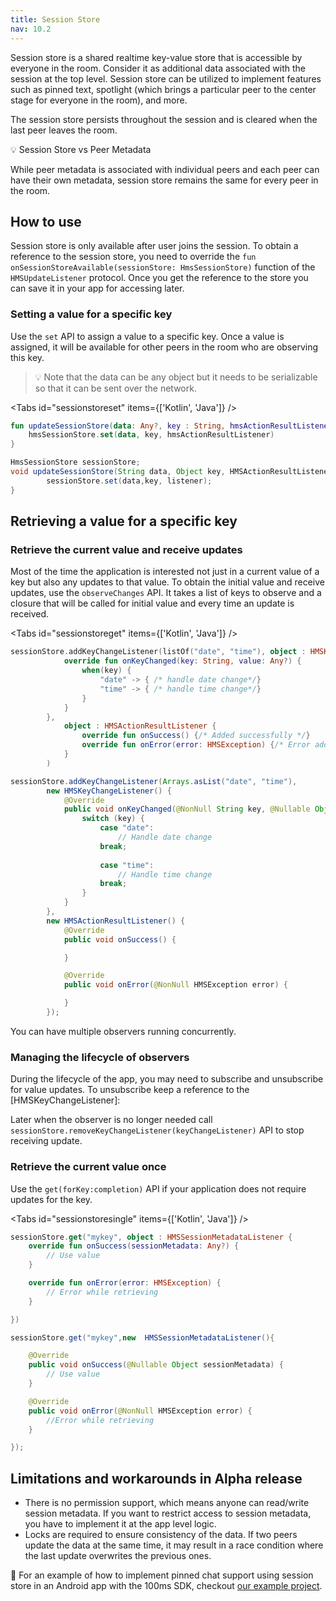 ```yaml
---
title: Session Store
nav: 10.2
---
```


Session store is a shared realtime key-value store that is accessible by everyone in the room. Consider it as additional data associated with the session at the top level. Session store can be utilized to implement features such as pinned text, spotlight (which brings a particular peer to the center stage for everyone in the room), and more.

The session store persists throughout the session and is cleared when the last peer leaves the room.

<Note>
💡 Session Store vs Peer Metadata

While peer metadata is associated with individual peers and each peer can have their own metadata, session store remains the same for every peer in the room.

</Note>

## How to use

Session store is only available after user joins the session. To obtain a reference to the session store, you need to override the `fun onSessionStoreAvailable(sessionStore: HmsSessionStore)` function of the `HMSUpdateListener` protocol. Once you get the reference to the store you can save it in your app for accessing later.

### Setting a value for a specific key

Use the `set` API to assign a value to a specific key. Once a value is assigned, it will be available for other peers in the room who are observing this key.

> 💡 Note that the data can be any object but it needs to be serializable so that it can be sent over the network.


<Tabs id="sessionstoreset" items={['Kotlin', 'Java']} />

<Tab id='sessionstoreset-0'>

```kotlin
fun updateSessionStore(data: Any?, key : String, hmsActionResultListener: HMSActionResultListener) {
    hmsSessionStore.set(data, key, hmsActionResultListener)
}
```


</Tab>

<Tab id='sessionstoreset-1'>

```java
HmsSessionStore sessionStore;
void updateSessionStore(String data, Object key, HMSActionResultListener listener) {
        sessionStore.set(data,key, listener);
}
```

</Tab>

## Retrieving a value for a specific key

### Retrieve the current value and receive updates

Most of the time the application is interested not just in a current value of a key but also any updates to that value. To obtain the initial value and receive updates, use the `observeChanges` API.
It takes a list of keys to observe and a closure that will be called for initial value and every time an update is received.


<Tabs id="sessionstoreget" items={['Kotlin', 'Java']} />

<Tab id='sessionstoreget-0'>

```kotlin
sessionStore.addKeyChangeListener(listOf("date", "time"), object : HMSKeyChangeListener {
            override fun onKeyChanged(key: String, value: Any?) {
                when(key) {
                    "date" -> { /* handle date change*/}
                    "time" -> { /* handle time change*/}
                }
            }
        },
            object : HMSActionResultListener {
                override fun onSuccess() {/* Added successfully */}
                override fun onError(error: HMSException) {/* Error adding listener */}
            }
        )
```


</Tab>

<Tab id='sessionstoreget-1'>

```java
sessionStore.addKeyChangeListener(Arrays.asList("date", "time"),
        new HMSKeyChangeListener() {
            @Override
            public void onKeyChanged(@NonNull String key, @Nullable Object value) {
                switch (key) {
                    case "date":
                        // Handle date change
                    break;
                    
                    case "time":
                        // Handle time change
                    break;
                }
            }
        },
        new HMSActionResultListener() {
            @Override
            public void onSuccess() {

            }

            @Override
            public void onError(@NonNull HMSException error) {

            }
        });
```

</Tab>

You can have multiple observers running concurrently.

### Managing the lifecycle of observers

During the lifecycle of the app, you may need to subscribe and unsubscribe for value updates. To unsubscribe keep a reference to the [HMSKeyChangeListener]:

Later when the observer is no longer needed call `sessionStore.removeKeyChangeListener(keyChangeListener)` API to stop receiving update.

### Retrieve the current value once

Use the `get(forKey:completion)` API if your application does not require updates for the key.

<Tabs id="sessionstoresingle" items={['Kotlin', 'Java']} />

<Tab id='sessionstoresingle-0'>


```kotlin
sessionStore.get("mykey", object : HMSSessionMetadataListener {
    override fun onSuccess(sessionMetadata: Any?) {
        // Use value
    }

    override fun onError(error: HMSException) {
        // Error while retrieving
    }

})

```

</Tab>

<Tab id='sessionstoresingle-1'>

```java
sessionStore.get("mykey",new  HMSSessionMetadataListener(){

    @Override
    public void onSuccess(@Nullable Object sessionMetadata) {
        // Use value
    }

    @Override
    public void onError(@NonNull HMSException error) {
        //Error while retrieving
    }

});
```
</Tab>

## Limitations and workarounds in Alpha release

-   There is no permission support, which means anyone can read/write session metadata. If you want to restrict access to session metadata, you have to implement it at the app level logic.
-   Locks are required to ensure consistency of the data. If two peers update the data at the same time, it may result in a race condition where the last update overwrites the previous ones.

👀 For an example of how to implement pinned chat support using session store in an Android app with the 100ms SDK, checkout [our example project](https://github.com/100mslive/100ms-android/blob/dev/app/src/main/java/live/hms/app2/ui/meeting/SessionMetadataUseCase.kt).
